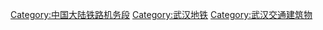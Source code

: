 [[Category:中国大陆铁路机务段|Category:中国大陆铁路机务段]]
[[Category:武汉地铁|Category:武汉地铁]]
[[Category:武汉交通建筑物|Category:武汉交通建筑物]]
